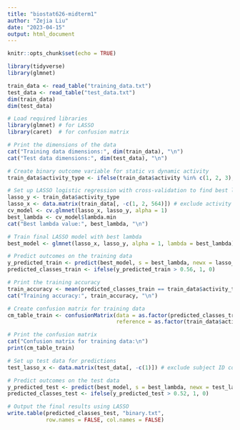 ```yaml
---
title: "biostat626-midterm1"
author: "Zejia Liu"
date: "2023-04-15"
output: html_document
---
```


```r
knitr::opts_chunk$set(echo = TRUE)
```

```r
library(tidyverse)
library(glmnet)

train_data <- read_table("training_data.txt")
test_data <- read_table("test_data.txt")
dim(train_data) 
dim(test_data)  
```


```r
# Load required libraries
library(glmnet) # for LASSO
library(caret)  # for confusion matrix

# Print the dimensions of the data
cat("Training data dimensions:", dim(train_data), "\n")
cat("Test data dimensions:", dim(test_data), "\n")

# Create binary outcome variable for static vs dynamic activity
train_data$activity_type <- ifelse(train_data$activity %in% c(1, 2, 3), 1, 0)

# Set up LASSO logistic regression with cross-validation to find best lambda
lasso_y <- train_data$activity_type
lasso_x <- data.matrix(train_data[, -c(1, 2, 564)]) # exclude activity and subject ID columns
cv_model <- cv.glmnet(lasso_x, lasso_y, alpha = 1)
best_lambda <- cv_model$lambda.min
cat("Best lambda value:", best_lambda, "\n")

# Train final LASSO model with best lambda
best_model <- glmnet(lasso_x, lasso_y, alpha = 1, lambda = best_lambda)

# Predict outcomes on the training data
y_predicted_train <- predict(best_model, s = best_lambda, newx = lasso_x)
predicted_classes_train <- ifelse(y_predicted_train > 0.56, 1, 0)

# Print the training accuracy
train_accuracy <- mean(predicted_classes_train == train_data$activity_type)
cat("Training accuracy:", train_accuracy, "\n")

# Create confusion matrix for training data
cm_table_train <- confusionMatrix(data = as.factor(predicted_classes_train), 
                                  reference = as.factor(train_data$activity_type))$table

# Print the confusion matrix
cat("Confusion matrix for training data:\n")
print(cm_table_train)

# Set up test data for predictions
test_lasso_x <- data.matrix(test_data[, -c(1)]) # exclude subject ID column

# Predict outcomes on the test data
y_predicted_test <- predict(best_model, s = best_lambda, newx = test_lasso_x)
predicted_classes_test <- ifelse(y_predicted_test > 0.52, 1, 0)

# Output the final results using LASSO
write.table(predicted_classes_test, "binary.txt", 
            row.names = FALSE, col.names = FALSE)



```

